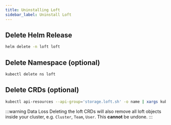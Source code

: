 ```yaml
---
title: Uninstalling Loft
sidebar_label: Uninstall Loft
---
```


## Delete Helm Release
```bash
helm delete -n loft loft
```

## Delete Namespace (optional)
```bash
kubectl delete ns loft
```

## Delete CRDs (optional)
```bash
kubectl api-resources --api-group='storage.loft.sh' -o name | xargs kubectl delete crd
```

:::warning Data Loss
Deleting the loft CRDs will also remove all loft objects inside your cluster, e.g. `Cluster`, `Team`, `User`. This **cannot** be undone.
:::
